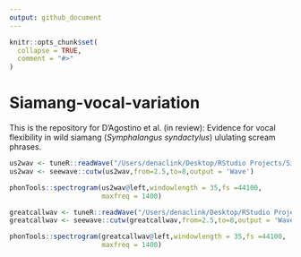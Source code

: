 ```yaml
---
output: github_document
---
```


<!-- README.md is generated from README.Rmd. Please edit that file -->

```r
knitr::opts_chunk$set(
  collapse = TRUE,
  comment = "#>"
)
```

# Siamang-vocal-variation

<!-- badges: start -->
<!-- badges: end -->

This is the repository for D'Agostino et al. (in review): Evidence for vocal flexibility in wild siamang (*Symphalangus syndactylus*) ululating scream phrases.

```r
us2wav <- tuneR::readWave("/Users/denaclink/Desktop/RStudio Projects/Siamang-vocal-variation/Sound Files/US2.wav")
us2wav <- seewave::cutw(us2wav,from=2.5,to=8,output = 'Wave')

phonTools::spectrogram(us2wav@left,windowlength = 35,fs =44100, 
                       maxfreq = 1400)

greatcallwav <- tuneR::readWave("/Users/denaclink/Desktop/RStudio Projects/Siamang-vocal-variation/Sound Files/GreatCall.wav")
greatcallwav <- seewave::cutw(greatcallwav,from=2.5,to=8,output = 'Wave')

phonTools::spectrogram(greatcallwav@left,windowlength = 35,fs =44100, 
                       maxfreq = 1400)

```

